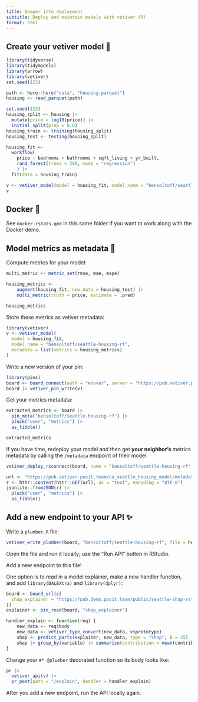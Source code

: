 ```yaml
---
title: Deeper into deployment
subtitle: Deploy and maintain models with vetiver (R)
format: html
---
```


## Create your vetiver model 🏺

```r
library(tidyverse)
library(tidymodels)
library(arrow)
library(vetiver)
set.seed(123)

path <- here::here("data", "housing.parquet")
housing <- read_parquet(path)

set.seed(123)
housing_split <- housing |>
  mutate(price = log10(price)) |>
  initial_split(prop = 0.8)
housing_train <- training(housing_split)
housing_test <- testing(housing_split)

housing_fit <-
  workflow(
    price ~ bedrooms + bathrooms + sqft_living + yr_built,
    rand_forest(trees = 200, mode = "regression")
    ) |>
  fit(data = housing_train)

v <- vetiver_model(model = housing_fit, model_name = "bensoltoff/seattle-housing-rf")
v
```

## Docker 🐳

See `docker-rstats.qmd` in this same folder if you want to work along with the Docker demo.

## Model metrics as metadata 🎯

Compute metrics for your model:

```r
multi_metric <- metric_set(rmse, mae, mape)

housing_metrics <-
    augment(housing_fit, new_data = housing_test) |>
    multi_metric(truth = price, estimate = .pred)

housing_metrics
```

Store these metrics as vetiver metadata:

```r
library(vetiver)
v <- vetiver_model(
  model = housing_fit,
  model_name = "bensoltoff/seattle-housing-rf",
  metadata = list(metrics = housing_metrics)
)
```

Write a new version of your pin:

```r
library(pins)
board <- board_connect(auth = "envvar", server = "https://pub.vetiver.posit.team/")
board |> vetiver_pin_write(v)
```

Get your metrics metadata:

```r
extracted_metrics <- board |> 
  pin_meta("bensoltoff/seattle-housing-rf") |> 
  pluck("user", "metrics") |> 
  as_tibble()

extracted_metrics
```

If you have time, redeploy your model and then get **your neighbor's** metrics metadata by calling the `/metadata` endpoint of their model:

```r
vetiver_deploy_rsconnect(board, name = "bensoltoff/seattle-housing-rf", server = "pub.vetiver.posit.team")
```

```r
url <- "https://pub.vetiver.posit.team/ca_seattle_housing_model/metadata"
r <- httr::content(httr::GET(url), as = "text", encoding = "UTF-8")
jsonlite::fromJSON(r) |> 
  pluck("user", "metrics") |> 
  as_tibble()
```

## Add a new endpoint to your API ✨

Write a `plumber.R` file:

```r
vetiver_write_plumber(board, "bensoltoff/seattle-housing-rf", file = here::here("class-work/new-endpoint/plumber.R"))
```

Open the file and run it locally; use the "Run API" button in RStudio.

Add a new endpoint to this file! 

One option is to read in a model explainer, make a new handler function, and add `library(DALEXtra)` and `library(dplyr)`:

```r
board <- board_url(c(
  shap_explainer = "https://pub.demo.posit.team/public/seattle-shap-rstats/"
))
explainer <- pin_read(board, "shap_explainer")

handler_explain <- function(req) {
    new_data <- req$body
    new_data <- vetiver_type_convert(new_data, v$prototype)
    shap <- predict_parts(explainer, new_data, type = "shap", B = 25)
    shap |> group_by(variable) |> summarise(contribution = mean(contribution))
}
```

Change your `#* @plumber` decorated function so its body looks like:

```r
pr |>  
  vetiver_api(v) |> 
  pr_post(path = "/explain", handler = handler_explain)
```

After you add a new endpoint, run the API locally again.
